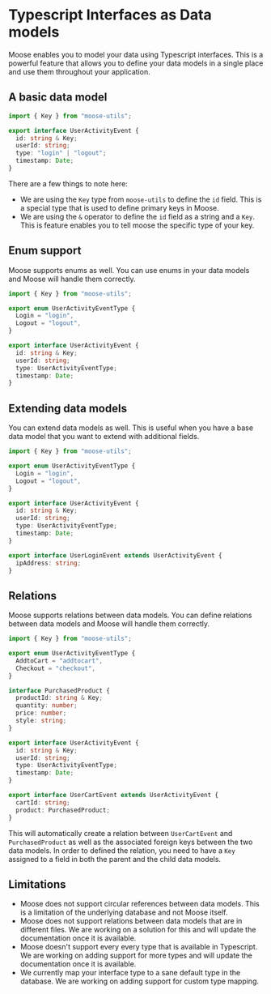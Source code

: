 # Typescript Interfaces as Data models

Moose enables you to model your data using Typescript interfaces. This is a powerful feature that allows you to define your data models in a single place and use them throughout your application.

## A basic data model

```typescript filename="userEvent.m.ts"
import { Key } from "moose-utils";

export interface UserActivityEvent {
  id: string & Key;
  userId: string;
  type: "login" | "logout";
  timestamp: Date;
}
```

There are a few things to note here:

- We are using the `Key` type from `moose-utils` to define the `id` field. This is a special type that is used to define primary keys in Moose.
- We are using the `&` operator to define the `id` field as a string and a `Key`. This is feature enables you to tell moose the specific type of your key.

## Enum support

Moose supports enums as well. You can use enums in your data models and Moose will handle them correctly.

```typescript filename="userEvent.m.ts"
import { Key } from "moose-utils";

export enum UserActivityEventType {
  Login = "login",
  Logout = "logout",
}

export interface UserActivityEvent {
  id: string & Key;
  userId: string;
  type: UserActivityEventType;
  timestamp: Date;
}
```

## Extending data models

You can extend data models as well. This is useful when you have a base data model that you want to extend with additional fields.

```typescript filename="userEvent.m.ts"
import { Key } from "moose-utils";

export enum UserActivityEventType {
  Login = "login",
  Logout = "logout",
}

export interface UserActivityEvent {
  id: string & Key;
  userId: string;
  type: UserActivityEventType;
  timestamp: Date;
}

export interface UserLoginEvent extends UserActivityEvent {
  ipAddress: string;
}
```

## Relations

Moose supports relations between data models. You can define relations between data models and Moose will handle them correctly.

```typescript filename="userEvent.m.ts"
import { Key } from "moose-utils";

export enum UserActivityEventType {
  AddtoCart = "addtocart",
  Checkout = "checkout",
}

interface PurchasedProduct {
  productId: string & Key;
  quantity: number;
  price: number;
  style: string;
}

export interface UserActivityEvent {
  id: string & Key;
  userId: string;
  type: UserActivityEventType;
  timestamp: Date;
}

export interface UserCartEvent extends UserActivityEvent {
  cartId: string;
  product: PurchasedProduct;
}
```

This will automatically create a relation between `UserCartEvent` and `PurchasedProduct` as well as the associated foreign keys between the two data models. In order to defined the relation, you need to have a `Key` assigned to a field in both the parent and the child data models.

## Limitations

- Moose does not support circular references between data models. This is a limitation of the underlying database and not Moose itself.
- Moose does not support relations between data models that are in different files. We are working on a solution for this and will update the documentation once it is available.
- Moose doesn't support every every type that is available in Typescript. We are working on adding support for more types and will update the documentation once it is available.
- We currently map your interface type to a sane default type in the database. We are working on adding support for custom type mapping.
